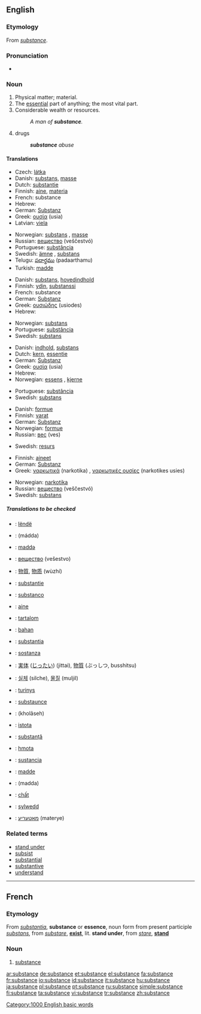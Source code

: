{{wikipedia}}
==English==

===Etymology===
From {{OF.}} ''[[#French|substance]]''.

===Pronunciation===
*{{audio|en-us-substance.ogg|Audio (US)}}

===Noun===
{{en-noun}}

# Physical matter; material.
# The [[essential]] part of anything; the most vital part.
# Considerable wealth or resources.
#:''A man of '''substance'''.''
# drugs
#:'''''substance''' abuse''

====Translations====
{{trans-top|matter}}
*Czech: [[látka]] {{f}}
*Danish: [[substans]], [[masse]]
*Dutch: [[substantie]] {{f}}
*Finnish: [[aine]], [[materia]]
*French: substance {{f}}
*Hebrew: {{he-translation|חומר|khómer}} {{m}}
*German: [[Substanz]] {{f}}
*Greek: [[ουσία]] (usia) {{f}}
*Latvian: [[viela]] {{f}}
{{trans-mid}}
*Norwegian: [[substans]] {{m}}, [[masse]] {{m}}
*Russian: [[вещество]] (veščestvó) {{n}}
*Portuguese: [[substância]] {{f}}
*Swedish: [[ämne]] {{n}}, [[substans]] {{c}}
*Telugu: [[పదార్థము]] (padaarthamu)
*Turkish: [[madde]]
{{trans-bottom}}

{{trans-top|essential part}}
*Danish: [[substans]], [[hovedindhold]]
*Finnish: [[ydin]], [[substanssi]]
*French: substance {{f}}
*German: [[Substanz]] {{f}}
*Greek: [[ουσιώδης]] (usiodes) {{m}}
*Hebrew: {{he-translation|תוכן|tókhen}} {{m}}
{{trans-mid}}
*Norwegian: [[substans]] {{m}}
*Portuguese: [[substância]] {{f}}
*Swedish: [[substans]] {{c}}
{{trans-bottom}}

{{trans-top|true meaning}}
*Danish: [[indhold]], [[substans]]
*Dutch: [[kern]], [[essentie]] {{f}}
*German: [[Substanz]] {{f}}
*Greek: [[ουσία]] (usia) {{f}}
*Hebrew: {{he-translation|מהות|mahút}} {{f}}
*Norwegian: [[essens]] {{m}}, [[kjerne]] {{m}}
{{trans-mid}}
*Portuguese: [[substância]] {{f}}
*Swedish: [[substans]] {{c}}
{{trans-bottom}}

{{trans-top|considerable wealth}}
*Danish: [[formue]]
*Finnish: [[vara|varat]]
*German: [[Substanz]] {{f}}
*Norwegian: [[formue]] {{m}}
*Russian: [[вес]] (ves) {{m}}
{{trans-mid}}
*Swedish: [[resurs]] {{c}}
{{trans-bottom}}

{{trans-top|drugs}}
*Finnish: [[aine|aineet]]
*German: [[Substanz]] {{f}}
*Greek: [[ναρκωτικά]] (narkotika) {{n}} {{p}}, [[ναρκωτικές ουσίες]] (narkotikes usies) {{f}} {{p}}
{{trans-mid}}
*Norwegian: [[narkotika]]
*Russian: [[вещество]] (veščestvó) {{n}}
*Swedish: [[substans]] {{c}}
{{trans-bottom}}

=====Translations to be checked=====
{{checktrans}}
{{top}}
*{{ttbc|Albanian}}: [[lëndë]]
*{{ttbc|Arabic}}: {{ARchar|[[مادة]]}} (mádda) {{f}}
*{{ttbc|Azeri}}: [[maddə]]
*{{ttbc|Bulgarian}}: [[вещество]] (vešestvo) {{n}}
*{{ttbc|Chinese}}: [[物質]], [[物质]] (wùzhí)
*{{ttbc|Dutch}}: [[substantie]]
*{{ttbc|Esperanto}}: [[substanco]]
*{{ttbc|Estonian}}: [[aine]]
*{{ttbc|Hungarian}}: [[tartalom]]
*{{ttbc|Indonesian}}: [[bahan]]
*{{ttbc|Interlingua}}: [[substantia]]
*{{ttbc|Italian}}: [[sostanza]] {{f}}
*{{ttbc|Japanese}}: [[実体]] ([[じったい]]) (jittai), [[物質]] (ぶっしつ, busshitsu)
{{mid}}
*{{ttbc|Korean}}: [[실체]] (silche), [[물질]] (muljil)
*{{ttbc|Lithuanian}}: [[turinys]]
*{{ttbc|Middle English}}: [[substaunce]]
*{{ttbc|Persian}}: {{FAchar|[[خلاصه]]}} (kholâseh)
*{{ttbc|Polish}}: [[istota]] {{f}}
*{{ttbc|Romanian}}: [[substanţă]] {{f}}
*{{ttbc|Slovak}}: [[hmota]] {{f}}
*{{ttbc|Spanish}}: [[sustancia]] {{f}}
*{{ttbc|Turkish}}: [[madde]]
*{{ttbc|Uyghur}}: (madda)
*{{ttbc|Vietnamese}}: [[chất]]
*{{ttbc|Welsh}}: [[sylwedd]]
*{{ttbc|Yiddish}}: [[מאַטעריע]] (materye)
{{bottom}}

===Related terms===
*[[stand under]]
*[[subsist]]
*[[substantial]]
*[[substantive]]
*[[understand]]


----

==French==
===Etymology===
From {{L.}} ''[[substantia]]'', '''substance''' or '''essence''', noun form from present participle ''[[substans]]'', from ''[[substare]]'', '''[[exist]]''', lit. '''stand under''', from ''[[stare]]'', '''[[stand]]'''

===Noun===
{{fr-noun|f}}
#[[#Noun|substance]]

[[Category:1000 English basic words]]

[[ar:substance]]
[[de:substance]]
[[et:substance]]
[[el:substance]]
[[fa:substance]]
[[fr:substance]]
[[io:substance]]
[[id:substance]]
[[it:substance]]
[[hu:substance]]
[[ja:substance]]
[[pl:substance]]
[[pt:substance]]
[[ru:substance]]
[[simple:substance]]
[[fi:substance]]
[[ta:substance]]
[[vi:substance]]
[[tr:substance]]
[[zh:substance]]
